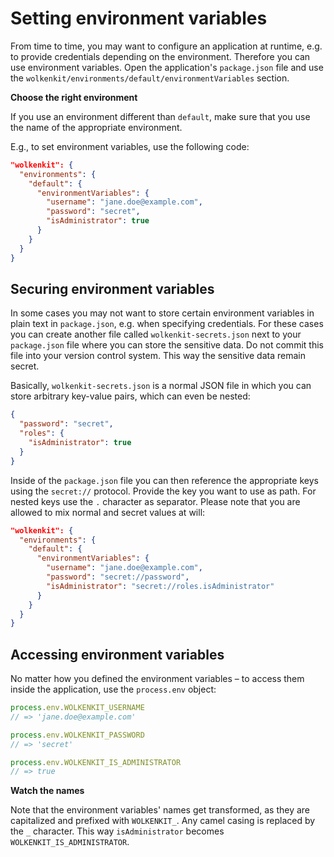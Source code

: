 
# Setting environment variables

From time to time, you may want to configure an application at runtime, e.g. to provide credentials depending on the environment. Therefore you can use environment variables. Open the application's `package.json` file and use the `wolkenkit/environments/default/environmentVariables` section.

<Hint type='warning'>

  **Choose the right environment**

  If you use an environment different than `default`, make sure that you use the name of the appropriate environment.

</Hint>

E.g., to set environment variables, use the following code:

```json
"wolkenkit": {
  "environments": {
    "default": {
      "environmentVariables": {
        "username": "jane.doe@example.com",
        "password": "secret",
        "isAdministrator": true
      }
    }
  }  
}
```

## Securing environment variables

In some cases you may not want to store certain environment variables in plain text in `package.json`, e.g. when specifying credentials. For these cases you can create another file called `wolkenkit-secrets.json` next to your `package.json` file where you can store the sensitive data. Do not commit this file into your version control system. This way the sensitive data remain secret.

Basically, `wolkenkit-secrets.json` is a normal JSON file in which you can store arbitrary key-value pairs, which can even be nested:

```json
{
  "password": "secret",
  "roles": {
    "isAdministrator": true
  }
}
```

Inside of the `package.json` file you can then reference the appropriate keys using the `secret://` protocol. Provide the key you want to use as path. For nested keys use the `.` character as separator. Please note that you are allowed to mix normal and secret values at will:

```json
"wolkenkit": {
  "environments": {
    "default": {
      "environmentVariables": {
        "username": "jane.doe@example.com",
        "password": "secret://password",
        "isAdministrator": "secret://roles.isAdministrator"
      }
    }
  }  
}
```

## Accessing environment variables

No matter how you defined the environment variables – to access them inside the application, use the `process.env` object:

```javascript
process.env.WOLKENKIT_USERNAME
// => 'jane.doe@example.com'

process.env.WOLKENKIT_PASSWORD
// => 'secret'

process.env.WOLKENKIT_IS_ADMINISTRATOR
// => true
```

<Hint type='warning'>

  **Watch the names**

  Note that the environment variables' names get transformed, as they are capitalized and prefixed with `WOLKENKIT_`. Any camel casing is replaced by the `_` character. This way `isAdministrator` becomes `WOLKENKIT_IS_ADMINISTRATOR`.

</Hint>
